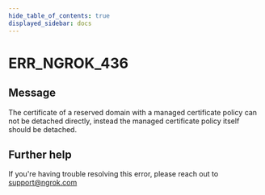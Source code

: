 ```yaml
---
hide_table_of_contents: true
displayed_sidebar: docs
---
```



# ERR_NGROK_436

## Message

The certificate of a reserved domain with a managed certificate policy can not be detached directly, instead the managed certificate policy itself should be detached.

<ErrorDetails error="err_ngrok_436" />

## Further help

If you're having trouble resolving this error, please reach out to [support@ngrok.com](mailto:support@ngrok.com?subject=Help%20with%20ERR_NGROK_436)

